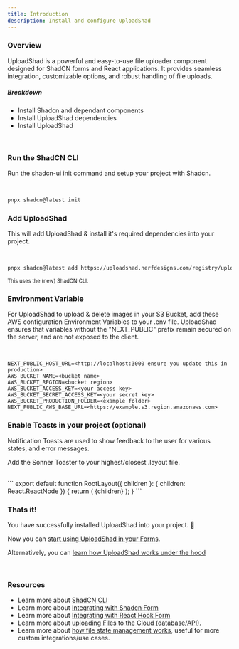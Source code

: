 ```yaml
---
title: Introduction
description: Install and configure UploadShad
---
```


### Overview

UploadShad is a powerful and easy-to-use file uploader component designed for ShadCN forms and React applications. It provides seamless integration, customizable options, and robust handling of file uploads.

##### Breakdown

- Install Shadcn and dependant components
- Install UploadShad dependencies
- Install UploadShad

<br />

<Steps>

### Run the ShadCN CLI

Run the shadcn-ui init command and setup your project with Shadcn.

<br />

```bash
pnpx shadcn@latest init
```

### Add UploadShad

This will add UploadShad & install it's required dependencies into your project.

<br />

```bash
pnpx shadcn@latest add https://uploadshad.nerfdesigns.com/registry/uploadshad.json
```

<small>This uses the (new) ShadCN CLI.</small>

### Environment Variable

For UploadShad to upload & delete images in your S3 Bucket, add these AWS configuration Environment Variables to your .env file.
UploadShad ensures that variables without the "NEXT_PUBLIC" prefix remain secured on the server, and are not exposed to the client.

<br />

```
NEXT_PUBLIC_HOST_URL=<http://localhost:3000 ensure you update this in production>
AWS_BUCKET_NAME=<bucket name>
AWS_BUCKET_REGION=<bucket region>
AWS_BUCKET_ACCESS_KEY=<your access key>
AWS_BUCKET_SECRET_ACCESS_KEY=<your secret key>
AWS_BUCKET_PRODUCTION_FOLDER=<example folder>
NEXT_PUBLIC_AWS_BASE_URL=<https://example.s3.region.amazonaws.com>
```

### Enable Toasts in your project (optional)

Notification Toasts are used to show feedback to the user for various states, and error messages.

Add the Sonner Toaster to your highest/closest .layout file.

<br />
```
export default function RootLayout({ children }: { children: React.ReactNode }) {
  return (
    <html className="smooth-scroll" lang="en">
      <body className={inter.className}>
          {children}
      </body>
        <Toaster richColors position="top-center" />
    </html>
  );
}
```

### Thats it!

You have successfully installed UploadShad into your project. 🎉

Now you can [start using UploadShad in your Forms](/uploadshad/).

Alternatively, you can [learn how UploadShad works under the hood]("/uploadshad)

</Steps>

<br />

### Resources

- Learn more about [ShadCN CLI](https://ui.shadcn.com/docs/cli)
- Learn more about [Integrating with Shadcn Form](/integrations/shadcn-form)
- Learn more about [Integrating with React Hook Form](/integrations/react-hook-form)
- Learn more about [uploading Files to the Cloud (database/API).](/)
- Learn more about [how file state management works](/file-state-management), useful for more custom integrations/use cases.
